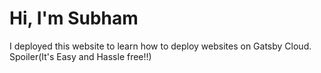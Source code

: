 # Hi, I'm Subham

I deployed this website to learn how to deploy websites on Gatsby Cloud. Spoiler(It's Easy and Hassle free!!)
